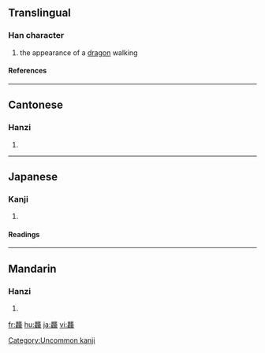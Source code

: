==Translingual==
===Han character===
{{Han char|rn=212|rad=龍|as=32|sn=48|four=0121<sub>1</sub>|canj=卜心卜月心 (YPYBP)}}
# the appearance of a [[dragon]] walking
====References====
{{Han ref|kx=1537.250|dkj=48845|dj=2078.160|hdz=74806.090|uh=9F98|ud=40856|bh=F9D5|bd=63957}}

----

==Cantonese==
===Hanzi===
{{yue-hanzi|jyut=daap6|y=daap6}}
# {{defn|Cantonese}}

----

==Japanese==
===Kanji===
{{ja-kanji|grade=|rs=龍32}}
# {{defn|Japanese}} 
====Readings====
{{ja-readings|on=[[とう]] (tō)|kun=}}






[[Category:Uncommon kanji]]

----
==Mandarin==
===Hanzi===
{{cmn-hanzi|pin=[[tà]] ([[ta4]])|wg=t'a<sup>4</sup>}}
# {{defn|Mandarin}}

[[fr:龘]]
[[hu:龘]]
[[ja:龘]]
[[vi:龘]]